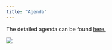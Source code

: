 ```yaml
---
title: "Agenda"
---
```


The detailed agenda can be found [here.](https://drive.google.com/file/d/1hPfNPe33kBwRu1t9u_YX1PFdZBgmLQP_/view?usp=sharing)

![](img/wgs_workflow.png){fig-align="center"}
